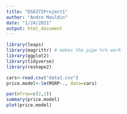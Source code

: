 ```yaml
---
title: "DS6372Project1"
author: "Andre Mauldin"
date: "1/24/2021"
output: html_document
---
```


```r
library(leaps)
library(magrittr) # makes the pipe %>% work
library(ggplot2)
library(tidyverse)
library(reshape2)

cars<-read.csv("data1.csv")
price.model<-lm(MSRP~., data=cars)

par(mfrow=c(2,2))
summary(price.model)
plot(price.model)
```

